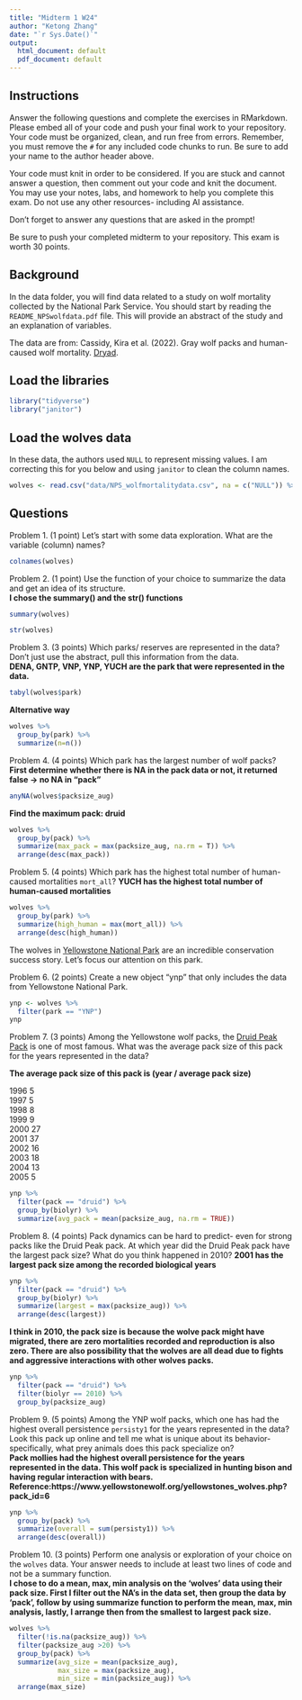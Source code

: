 ```yaml
---
title: "Midterm 1 W24"
author: "Ketong Zhang"
date: "`r Sys.Date()`"
output:
  html_document: default
  pdf_document: default
---
```


## Instructions
Answer the following questions and complete the exercises in RMarkdown. Please embed all of your code and push your final work to your repository. Your code must be organized, clean, and run free from errors. Remember, you must remove the `#` for any included code chunks to run. Be sure to add your name to the author header above. 

Your code must knit in order to be considered. If you are stuck and cannot answer a question, then comment out your code and knit the document. You may use your notes, labs, and homework to help you complete this exam. Do not use any other resources- including AI assistance.  

Don't forget to answer any questions that are asked in the prompt!  

Be sure to push your completed midterm to your repository. This exam is worth 30 points.  

## Background
In the data folder, you will find data related to a study on wolf mortality collected by the National Park Service. You should start by reading the `README_NPSwolfdata.pdf` file. This will provide an abstract of the study and an explanation of variables.  

The data are from: Cassidy, Kira et al. (2022). Gray wolf packs and human-caused wolf mortality. [Dryad](https://doi.org/10.5061/dryad.mkkwh713f). 

## Load the libraries
```r
library("tidyverse")
library("janitor")
```

## Load the wolves data
In these data, the authors used `NULL` to represent missing values. I am correcting this for you below and using `janitor` to clean the column names.
```r
wolves <- read.csv("data/NPS_wolfmortalitydata.csv", na = c("NULL")) %>% clean_names()
```

## Questions
Problem 1. (1 point) Let's start with some data exploration. What are the variable (column) names?  
```r
colnames(wolves)
```


Problem 2. (1 point) Use the function of your choice to summarize the data and get an idea of its structure.  
**I chose the summary() and the str() functions**
```r
summary(wolves)
```

```r
str(wolves)
```


Problem 3. (3 points) Which parks/ reserves are represented in the data? Don't just use the abstract, pull this information from the data.  
**DENA, GNTP, VNP, YNP, YUCH are the park that were represented in the data.**
```r
tabyl(wolves$park)
```
**Alternative way**
```r
wolves %>% 
  group_by(park) %>% 
  summarize(n=n())
```

Problem 4. (4 points) Which park has the largest number of wolf packs?
**First determine whether there is NA in the pack data or not, it returned false -> no NA in "pack"**
```r
anyNA(wolves$packsize_aug)
```

**Find the maximum pack: druid**
```r
wolves %>% 
  group_by(pack) %>% 
  summarize(max_pack = max(packsize_aug, na.rm = T)) %>% 
  arrange(desc(max_pack))

```


Problem 5. (4 points) Which park has the highest total number of human-caused mortalities `mort_all`?
**YUCH has the highest total number of human-caused mortalities**
```r
wolves %>% 
  group_by(park) %>% 
  summarize(high_human = max(mort_all)) %>% 
  arrange(desc(high_human))
```


The wolves in [Yellowstone National Park](https://www.nps.gov/yell/learn/nature/wolf-restoration.htm) are an incredible conservation success story. Let's focus our attention on this park.  

Problem 6. (2 points) Create a new object "ynp" that only includes the data from Yellowstone National Park.  
```r
ynp <- wolves %>% 
  filter(park == "YNP")
ynp
```


Problem 7. (3 points) Among the Yellowstone wolf packs, the [Druid Peak Pack](https://www.pbs.org/wnet/nature/in-the-valley-of-the-wolves-the-druid-wolf-pack-story/209/) is one of most famous. What was the average pack size of this pack for the years represented in the data?

**The average pack size of this pack is (year / average pack size)**

1996	5			
1997	5			
1998	8			
1999	9			
2000	27			
2001	37			
2002	16			
2003	18			
2004	13			
2005	5
```r
ynp %>% 
  filter(pack == "druid") %>% 
  group_by(biolyr) %>% 
  summarize(avg_pack = mean(packsize_aug, na.rm = TRUE))
```

Problem 8. (4 points) Pack dynamics can be hard to predict- even for strong packs like the Druid Peak pack. At which year did the Druid Peak pack have the largest pack size? What do you think happened in 2010?
**2001 has the largest pack size among the recorded biological years**
```r
ynp %>% 
  filter(pack == "druid") %>% 
  group_by(biolyr) %>% 
  summarize(largest = max(packsize_aug)) %>% 
  arrange(desc(largest))
```

**I think in 2010, the pack size is because the wolve pack might have migrated, there are zero mortalities recorded and reproduction is also zero.  There are also possibility that the wolves are all dead due to fights and aggressive interactions with other wolves packs.**
```r
ynp %>% 
  filter(pack == "druid") %>% 
  filter(biolyr == 2010) %>% 
  group_by(packsize_aug)
```

Problem 9. (5 points) Among the YNP wolf packs, which one has had the highest overall persistence `persisty1` for the years represented in the data? Look this pack up online and tell me what is unique about its behavior- specifically, what prey animals does this pack specialize on?  
**Pack mollies had the highest overall persistence for the years represented in the data.  This wolf pack is specialized in hunting bison and having regular interaction with bears. Reference:https://www.yellowstonewolf.org/yellowstones_wolves.php?pack_id=6**

```r
ynp %>% 
  group_by(pack) %>% 
  summarize(overall = sum(persisty1)) %>% 
  arrange(desc(overall))
```

Problem 10. (3 points) Perform one analysis or exploration of your choice on the `wolves` data. Your answer needs to include at least two lines of code and not be a summary function.  
**I chose to do a mean, max, min analysis on the 'wolves' data using their pack size.  First I filter out the NA's in the data set, then group the data by 'pack', follow by using summarize function to perform the mean, max, min analysis, lastly, I arrange then from the smallest to largest pack size.**
```r
wolves %>% 
  filter(!is.na(packsize_aug)) %>% 
  filter(packsize_aug >20) %>% 
  group_by(pack) %>% 
  summarize(avg_size = mean(packsize_aug),
            max_size = max(packsize_aug),
            min_size = min(packsize_aug)) %>% 
  arrange(max_size)
```


